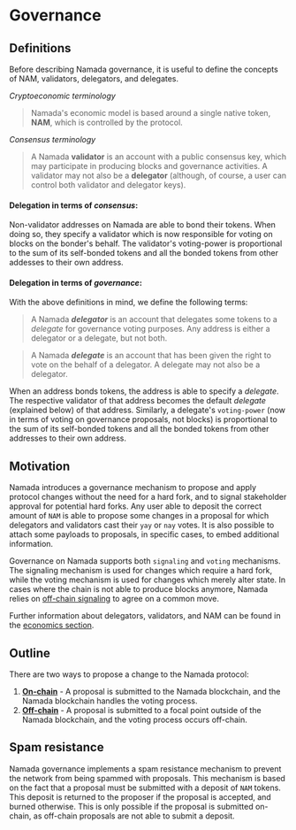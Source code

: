 
# Governance

## Definitions
Before describing Namada governance, it is useful to define the concepts of NAM, validators, delegators, and delegates.

*Cryptoeconomic terminology*
> Namada's economic model is based around a single native token, **NAM**, which is controlled by the protocol.

*Consensus terminology*
> A Namada **validator** is an account with a public consensus key, which may participate in producing blocks and governance activities. A validator may not also be a **delegator** (although, of course, a user can control both validator and delegator keys).

#### Delegation in terms of ***consensus***:

Non-validator addresses on Namada are able to bond their tokens. When doing so, they specify a validator which is now responsible for voting on blocks on the bonder's behalf.
The validator's voting-power is proportional to the sum of its self-bonded tokens and all the bonded tokens from other addesses to their own address.

#### Delegation in terms of ***governance***:

With the above definitions in mind, we define the following terms:

> A Namada ***delegator*** is an account that delegates some tokens to a _delegate_ for governance voting purposes. 
Any address is either a delegator or a delegate, but not both.

> A Namada ***delegate*** is an account that has been given the right to vote on the behalf of a delegator. 
A delegate may not also be a delegator.

When an address bonds tokens, the address is able to specify a *delegate*. 
The respective validator of that address becomes the default *delegate* (explained below) of that address. 
Similarly, a delegate's `voting-power` (now in terms of voting on governance proposals, not blocks) is proportional to the sum of its self-bonded tokens and all the bonded tokens from other addresses to their own address.

## Motivation
Namada introduces a governance mechanism to propose and apply protocol changes without the need for a hard fork, and to signal stakeholder approval for potential hard forks. 
Any user able to deposit the correct amount of `NAM` is able to propose some changes in a proposal for which delegators and validators cast their `yay` or `nay` votes. 
It is also possible to attach some payloads to proposals, in specific cases, to embed additional information. 

Governance on Namada supports both `signaling` and `voting` mechanisms. 
The signaling mechanism is used for changes which require a hard fork, while the voting mechanism is used for changes which merely alter state. In cases where the chain is not able to produce blocks anymore, Namada relies on [off-chain signaling](#off-chain-protocol) to agree on a common move.

Further information about delegators, validators, and NAM can be found in the [economics section](../economics.md).

## Outline
There are two ways to propose a change to the Namada protocol:

1. [**On-chain**](#on-chain-governance) - A proposal is submitted to the Namada blockchain, and the Namada blockchain handles the voting process.
2. [**Off-chain**](#off-chain-governance) - A proposal is submitted to a focal point outside of the Namada blockchain, and the voting process occurs off-chain.

## Spam resistance

Namada governance implements a spam resistance mechanism to prevent the network from being spammed with proposals.
This mechanism is based on the fact that a proposal must be submitted with a deposit of `NAM` tokens.
This deposit is returned to the proposer if the proposal is accepted, and burned otherwise.
This is only possible if the proposal is submitted on-chain, as off-chain proposals are not able to submit a deposit.



